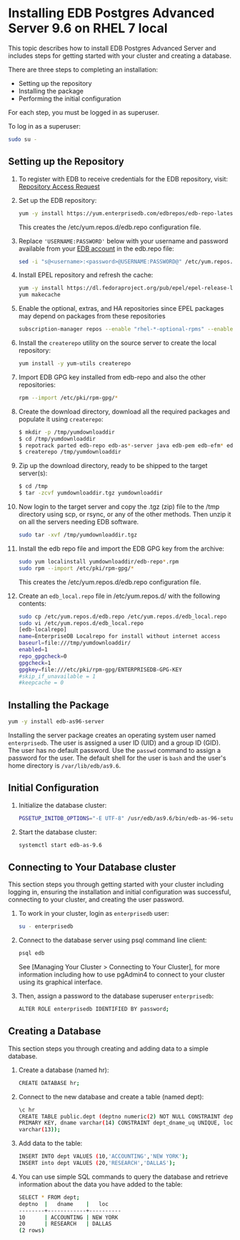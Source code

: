 # Installing EDB Postgres Advanced Server 9.6 on RHEL 7 local

This topic describes how to install EDB Postgres Advanced Server and includes steps for getting started with your cluster and creating a database.

There are three steps to completing an installation:

- Setting up the repository
- Installing the package
- Performing the initial configuration

For each step, you must be logged in as superuser.

To log in as a superuser:

```sh
sudo su -
```

## Setting up the Repository

1. To register with EDB to receive credentials for the EDB repository, visit: [Repository Access Request](https://www.enterprisedb.com/repository-access-request)

1. Set up the EDB repository:

   ```sh
   yum -y install https://yum.enterprisedb.com/edbrepos/edb-repo-latest.noarch.rpm
   ```

   This creates the /etc/yum.repos.d/edb.repo configuration file.

1. Replace `'USERNAME:PASSWORD'` below with your username and password available from your
   [EDB account](https://www.enterprisedb.com/user) in the edb.repo file:

   ```sh
   sed -i "s@<username>:<password>@USERNAME:PASSWORD@" /etc/yum.repos.d/edb.repo
   ```

1. Install EPEL repository and refresh the cache:

   ```sh
   yum -y install https://dl.fedoraproject.org/pub/epel/epel-release-latest-7.noarch.rpm
   yum makecache
   ```

1. Enable the optional, extras, and HA repositories since EPEL packages may depend on packages from these repositories

   ```sh
   subscription-manager repos --enable "rhel-*-optional-rpms" --enable "rhel-*-extras-rpms"  --enable "rhel-ha-for-rhel-*-server-rpms"
   ```

1. Install the `createrepo` utility on the source server to create the local repository:

   ```sh
   yum install -y yum-utils createrepo
   ```

1. Import EDB GPG key installed from edb-repo and also the other repositories:

   ```sh
   rpm --import /etc/pki/rpm-gpg/*
   ```

1. Create the download directory, download all the required packages and populate it using `createrepo`:

   ```sh
   $ mkdir -p /tmp/yumdownloaddir
   $ cd /tmp/yumdownloaddir
   $ repotrack parted edb-repo edb-as*-server java edb-pem edb-efm* edb-migrationtoolkit ppas-xdb edb-as*-pgagent.x86_64 edb-bart
   $ createrepo /tmp/yumdownloaddir
   ```

1. Zip up the download directory, ready to be shipped to the target server(s):

   ```sh
   $ cd /tmp
   $ tar -zcvf yumdownloaddir.tgz yumdownloaddir
   ```

1. Now login to the target server and copy the .tgz (zip) file to the /tmp directory using scp, or rsync, or any of the other methods. Then unzip it on all the servers needing EDB software.

   ```sh
   sudo tar -xvf /tmp/yumdownloaddir.tgz
   ```

1. Install the edb repo file and import the EDB GPG key from the archive:

   ```sh
   sudo yum localinstall yumdownloaddir/edb-repo*.rpm
   sudo rpm --import /etc/pki/rpm-gpg/*
   ```

   This creates the /etc/yum.repos.d/edb.repo configuration file.

1. Create an `edb_local.repo` file in /etc/yum.repos.d/ with the following contents:
   ```sh
   sudo cp /etc/yum.repos.d/edb.repo /etc/yum.repos.d/edb_local.repo
   sudo vi /etc/yum.repos.d/edb_local.repo
   [edb-localrepo]
   name=EnterpriseDB Localrepo for install without internet access
   baseurl=file:///tmp/yumdownloaddir/
   enabled=1
   repo_gpgcheck=0
   gpgcheck=1
   gpgkey=file:///etc/pki/rpm-gpg/ENTERPRISEDB-GPG-KEY
   #skip_if_unavailable = 1
   #keepcache = 0
   ```

## Installing the Package

```sh
yum -y install edb-as96-server
```

Installing the server package creates an operating system user named `enterprisedb`. The user is assigned a user ID (UID) and a group ID (GID). The user has no default password. Use the `passwd` command to assign a password for the user. The default shell for the user is `bash` and the user's home directory is `/var/lib/edb/as9.6`.

## Initial Configuration

1. Initialize the database cluster:

   ```sh
   PGSETUP_INITDB_OPTIONS="-E UTF-8" /usr/edb/as9.6/bin/edb-as-96-setup initdb
   ```

1. Start the database cluster:

   ```sh
   systemctl start edb-as-9.6
   ```

## Connecting to Your Database cluster

This section steps you through getting started with your cluster including logging in, ensuring the installation and initial configuration was successful, connecting to your cluster, and creating the user password.

1. To work in your cluster, login as `enterprisedb` user:

   ```sh
   su - enterprisedb
   ```

1. Connect to the database server using psql command line client:

   ```sh
   psql edb
   ```

   See [Managing Your Cluster > Connecting to Your Cluster], for more information including how to use pgAdmin4 to connect to your cluster using its graphical interface.

1. Then, assign a password to the database superuser `enterprisedb`:

   ```sh
   ALTER ROLE enterprisedb IDENTIFIED BY password;
   ```

## Creating a Database

This section steps you through creating and adding data to a simple database.

1. Create a database (named hr):

   ```sh
   CREATE DATABASE hr;
   ```

1. Connect to the new database and create a table (named dept):

   ```sh
   \c hr
   CREATE TABLE public.dept (deptno numeric(2) NOT NULL CONSTRAINT dept_pk
   PRIMARY KEY, dname varchar(14) CONSTRAINT dept_dname_uq UNIQUE, loc
   varchar(13));
   ```

1. Add data to the table:

   ```sh
   INSERT INTO dept VALUES (10,'ACCOUNTING','NEW YORK');
   INSERT into dept VALUES (20,'RESEARCH','DALLAS');
   ```

1. You can use simple SQL commands to query the database and retrieve information about the data you have added to the table:

   ```sh
   SELECT * FROM dept;
   deptno  |   dname    |   loc
   --------+------------+----------
   10      | ACCOUNTING | NEW YORK
   20      | RESEARCH   | DALLAS
   (2 rows)
   ```
